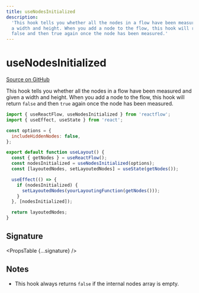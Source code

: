 ```yaml
---
title: useNodesInitialized
description:
  'This hook tells you whether all the nodes in a flow have been measured and given
  a width and height. When you add a node to the flow, this hook will return
  false and then true again once the node has been measured.'
---
```



# useNodesInitialized

[Source on GitHub](https://github.com/xyflow/xyflow/blob/v11/packages/core/src/hooks/useNodesInitialized.ts/#L24)

This hook tells you whether all the nodes in a flow have been measured and given
a width and height. When you add a node to the flow, this hook will return
`false` and then `true` again once the node has been measured.

```jsx
import { useReactFlow, useNodesInitialized } from 'reactflow';
import { useEffect, useState } from 'react';

const options = {
  includeHiddenNodes: false,
};

export default function useLayout() {
  const { getNodes } = useReactFlow();
  const nodesInitialized = useNodesInitialized(options);
  const [layoutedNodes, setLayoutedNodes] = useState(getNodes());

  useEffect(() => {
    if (nodesInitialized) {
      setLayoutedNodes(yourLayoutingFunction(getNodes()));
    }
  }, [nodesInitialized]);

  return layoutedNodes;
}
```

## Signature

<PropsTable {...signature} />

## Notes

- This hook always returns `false` if the internal nodes array is empty.
